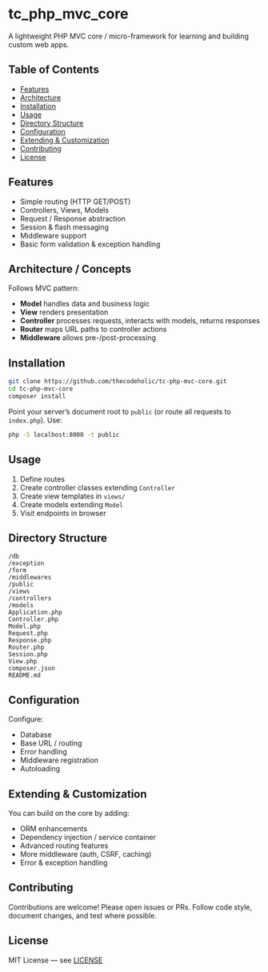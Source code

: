 # tc_php_mvc_core

A lightweight PHP MVC core / micro-framework for learning and building custom web apps.

## Table of Contents

- [Features](#features)
- [Architecture](#architecture)
- [Installation](#installation)
- [Usage](#usage)
- [Directory Structure](#directory-structure)
- [Configuration](#configuration)
- [Extending & Customization](#extending--customization)
- [Contributing](#contributing)
- [License](#license)

## Features

- Simple routing (HTTP GET/POST)
- Controllers, Views, Models
- Request / Response abstraction
- Session & flash messaging
- Middleware support
- Basic form validation & exception handling

## Architecture / Concepts

Follows MVC pattern:
- **Model** handles data and business logic
- **View** renders presentation
- **Controller** processes requests, interacts with models, returns responses
- **Router** maps URL paths to controller actions
- **Middleware** allows pre-/post-processing

## Installation

```bash
git clone https://github.com/thecodeholic/tc-php-mvc-core.git
cd tc-php-mvc-core
composer install
````

Point your server’s document root to `public` (or route all requests to `index.php`). Use:

```bash
php -S localhost:8000 -t public
```

## Usage

1. Define routes
2. Create controller classes extending `Controller`
3. Create view templates in `views/`
4. Create models extending `Model`
5. Visit endpoints in browser

## Directory Structure

```
/db
/exception
/form
/middlewares
/public
/views
/controllers
/models
Application.php
Controller.php
Model.php
Request.php
Response.php
Router.php
Session.php
View.php
composer.json
README.md
```

## Configuration

Configure:

* Database
* Base URL / routing
* Error handling
* Middleware registration
* Autoloading

## Extending & Customization

You can build on the core by adding:

* ORM enhancements
* Dependency injection / service container
* Advanced routing features
* More middleware (auth, CSRF, caching)
* Error & exception handling

## Contributing

Contributions are welcome! Please open issues or PRs.
Follow code style, document changes, and test where possible.

## License

MIT License — see [LICENSE](LICENSE)
